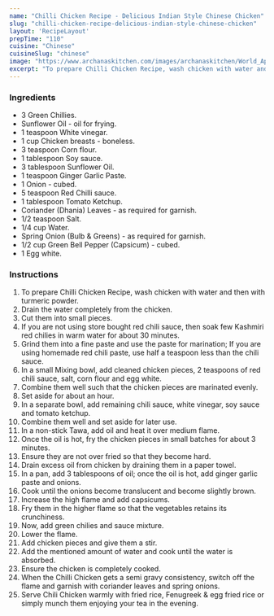 ---
name: "Chilli Chicken Recipe - Delicious Indian Style Chinese Chicken"
slug: "chilli-chicken-recipe-delicious-indian-style-chinese-chicken"
layout: 'RecipeLayout'
prepTime: "110"
cuisine: "Chinese"
cuisineSlug: "chinese"
image: "https://www.archanaskitchen.com/images/archanaskitchen/World_Appetizers/chilli-chicken-recipe.jpg"
excerpt: "To prepare Chilli Chicken Recipe, wash chicken with water and then with turmeric powder"
---

### Ingredients

- 3 Green Chillies.
- Sunflower Oil - oil for frying.
- 1 teaspoon White vinegar.
- 1 cup Chicken breasts - boneless.
- 3 teaspoon Corn flour.
- 1 tablespoon Soy sauce.
- 3 tablespoon Sunflower Oil.
- 1 teaspoon Ginger Garlic Paste.
- 1 Onion - cubed.
- 5 teaspoon Red Chilli sauce.
- 1 tablespoon Tomato Ketchup.
- Coriander (Dhania) Leaves - as required for garnish.
- 1/2 teaspoon Salt.
- 1/4 cup Water.
- Spring Onion (Bulb & Greens) - as required for garnish.
- 1/2 cup Green Bell Pepper (Capsicum) - cubed.
- 1 Egg white.

### Instructions

1. To prepare Chilli Chicken Recipe, wash chicken with water and then with turmeric powder.
1. Drain the water completely from the chicken.
1. Cut them into small pieces.
1. If you are not using store bought red chili sauce, then soak few Kashmiri red chilies in warm water for about 30 minutes.
1. Grind them into a fine paste and use the paste for marination; If you are using homemade red chili paste, use half a teaspoon less than the chili sauce.
1. In a small Mixing bowl, add cleaned chicken pieces, 2 teaspoons of red chili sauce, salt, corn flour and egg white.
1. Combine them well such that the chicken pieces are marinated evenly.
1. Set aside for about an hour.
1. In a separate bowl, add remaining chili sauce, white vinegar, soy sauce and tomato ketchup.
1. Combine them well and set aside for later use.
1. In a non-stick Tawa, add oil and heat it over medium flame.
1. Once the oil is hot, fry the chicken pieces in small batches for about 3 minutes.
1. Ensure they are not over fried so that they become hard.
1. Drain excess oil from chicken by draining them in a paper towel.
1. In a pan, add 3 tablespoons of oil; once the oil is hot, add ginger garlic paste and onions.
1. Cook until the onions become translucent and become slightly brown.
1. Increase the high flame and add capsicums.
1. Fry them in the higher flame so that the vegetables retains its crunchiness.
1. Now, add green chilies and sauce mixture.
1. Lower the flame.
1. Add chicken pieces and give them a stir.
1. Add the mentioned amount of water and cook until the water is absorbed.
1. Ensure the chicken is completely cooked.
1. When the Chilli Chicken gets a semi gravy consistency, switch off the flame and garnish with coriander leaves and spring onions.
1. Serve Chili Chicken warmly with fried rice, Fenugreek & egg fried rice or simply munch them enjoying your tea in the evening.
